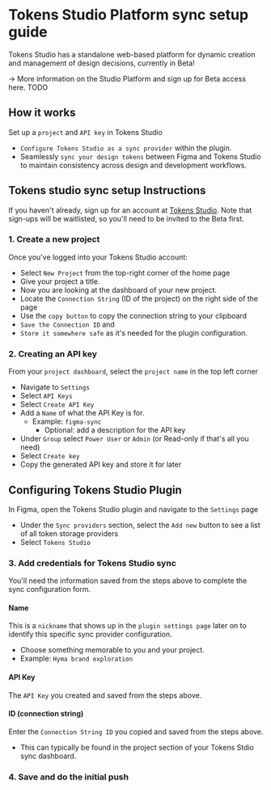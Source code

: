 # Tokens Studio Platform sync setup guide
Tokens Studio has a standalone web-based platform for dynamic creation and management of design decisions, currently in Beta! 

→ More information on the Studio Platform and sign up for Beta access here. TODO

## How it works
Set up a `project` and `API key` in Tokens Studio
- `Configure Tokens Studio as a sync provider` within the plugin.
- Seamlessly `sync your design tokens` between Figma and Tokens Studio to maintain consistency across design and development workflows.
## Tokens studio sync setup Instructions
If you haven't already, sign up for an account at [Tokens Studio](https://app.tokens.studio/). Note that sign-ups will be waitlisted, so you'll need to be invited to the Beta first.
### 1. Create a new project
Once you've logged into your Tokens Studio account:
- Select `New Project` from the top-right corner of the home page
- Give your project a title.
- Now you are looking at the dashboard of your new project. 
- Locate the `Connection String` (ID of the project) on the right side of the page
- Use the `copy button` to copy the connection string to your clipboard
- `Save the Connection ID` and 
- `Store it somewhere safe` as it's needed for the plugin configuration. 

### 2. Creating an API key
From your `project dashboard`, select the `project name` in the top left corner
- Navigate to `Settings`
- Select `API Keys`
- Select `Create API Key`
- Add a `Name` of what the API Key is for. 
  - Example: `figma-sync`
 	- Optional: add a description for the API key
- Under `Group` select `Power User` or `Admin` (or Read-only if that's all you need)
- Select `Create key` 
- Copy the generated API key and store it for later

## Configuring Tokens Studio Plugin
In Figma, open the Tokens Studio plugin and navigate to the `Settings` page 
- Under the `Sync providers` section, select the `Add new` button to see a list of all token storage providers 
- Select `Tokens Studio` 

### 3. Add credentials for Tokens Studio sync
You'll need the information saved from the steps above to complete the sync configuration form. 

#### Name
This is a `nickname` that shows up in the `plugin settings page` later on to identify this specific sync provider configuration. 
- Choose something memorable to you and your project. 
- Example: `Hyma brand exploration`

#### API Key
The `API Key` you created and saved from the steps above. 

#### ID (connection string)
Enter the `Connection String ID` you copied and saved from the steps above. 
- This can typically be found in the project section of your Tokens Stdio sync dashboard.

### 4. Save and do the initial push

